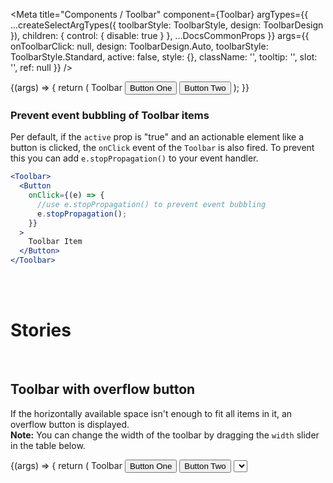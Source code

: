 
<Meta
  title="Components / Toolbar"
  component={Toolbar}
  argTypes={{
    ...createSelectArgTypes({ toolbarStyle: ToolbarStyle, design: ToolbarDesign }),
    children: { control: { disable: true } },
    ...DocsCommonProps
  }}
  args={{
    onToolbarClick: null,
    design: ToolbarDesign.Auto,
    toolbarStyle: ToolbarStyle.Standard,
    active: false,
    style: {},
    className: '',
    tooltip: '',
    slot: '',
    ref: null
  }}
/>

<DocsHeader />

<Canvas>
  <Story name="Default">
    {(args) => {
      return (
        <Toolbar {...args}>
          <Text>Toolbar</Text>
          <Button>Button One</Button>
          <Button>Button Two</Button>
        </Toolbar>
      );
    }}
  </Story>
</Canvas>

<ArgsTable story="Default" />

### Prevent event bubbling of Toolbar items

Per default, if the `active` prop is "true" and an actionable element like a button is clicked, the `onClick` event of the `Toolbar` is also fired.
To prevent this you can add `e.stopPropagation()` to your event handler.

```jsx
<Toolbar>
  <Button
    onClick={(e) => {
      //use e.stopPropagation() to prevent event bubbling
      e.stopPropagation();
    }}
  >
    Toolbar Item
  </Button>
</Toolbar>
```

<br />
<br />

# Stories

<br />

## Toolbar with overflow button

If the horizontally available space isn't enough to fit all items in it, an overflow button is displayed.<br />
**Note:** You can change the width of the toolbar by dragging the `width` slider in the table below.

<ArgsTable story="With overflow button" />

<Canvas>
  <Story
    name="With overflow button"
    args={{ width: 200 }}
    argTypes={{
      width: {
        control: { type: 'range', min: 0, max: 1100, step: 10 },
        description: 'Drag the slider to change the width of the toolbar.'
      },
      children: { table: { disable: true } },
      toolbarStyle: { table: { disable: true } },
      design: { table: { disable: true } },
      ...DocsCommonProps,
      active: { table: { disable: true } },
      onToolbarClick: { table: { disable: true } },
      onClick: { table: { disable: true } }
    }}
  >
    {(args) => {
      return (
        <Toolbar style={{ width: `${args.width}px` }}>
          <Text>Toolbar</Text>
          <Button>Button One</Button>
          <Button>Button Two</Button>
          <Select />
          <Switch />
          <Button>Button Three</Button>
          <Button>Button Four</Button>
          <Button>Button Five</Button>
          <Button>Button Six</Button>
        </Toolbar>
      );
    }}
  </Story>
</Canvas>

<br />
<br />

## Align elements inside of the Toolbar

To align items inside of the `Toolbar` you can use the `ToolbarSpacer` component.<br />
This will cover the remaining horizontal space between the `Toolbar` items and for example pushes one item to the edge of the `Toolbar`.

### Right aligned items

<Canvas>
  <Story name="Right aligned items">
    {(args) => {
      return (
        <Toolbar {...args}>
          <ToolbarSpacer />
          <Button>Button</Button>
          <Icon name="settings" />
          <Icon name="download" />
        </Toolbar>
      );
    }}
  </Story>
</Canvas>

### Evenly aligned items

<Canvas>
  <Story name="Evenly aligned items">
    {(args) => {
      return (
        <Toolbar {...args}>
          <Text>Left</Text>
          <ToolbarSpacer />
          <Button>Center</Button>
          <ToolbarSpacer />
          <Text>Right</Text>
          <Icon name="settings" />
          <Icon name="download" />
        </Toolbar>
      );
    }}
  </Story>
</Canvas>

<br />
<br />

## Toolbar Separator

You can add a visual separator between the preceding and succeeding `Toolbar` item with the use of the `ToolbarSeparator`.<br />
**Note:** In the overflow popover the `ToolbarSeparator` is represented by a horizontal line, in the `Toolbar` by a vertical line.

<Canvas>
  <Story name="With separator">
    {(args) => {
      return (
        <Toolbar {...args}>
          <Button>Item1</Button>
          <Button>Item2</Button>
          <Button>Item3</Button>
          <ToolbarSeparator />
          <Button>Item4</Button>
          <Button>Item5</Button>
          <ToolbarSeparator />
          <Button>Item6</Button>
          <ToolbarSeparator />
          <Button>Item7</Button>
        </Toolbar>
      );
    }}
  </Story>
</Canvas>

